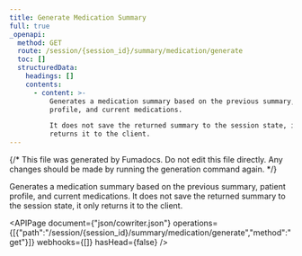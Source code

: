 ```yaml
---
title: Generate Medication Summary
full: true
_openapi:
  method: GET
  route: /session/{session_id}/summary/medication/generate
  toc: []
  structuredData:
    headings: []
    contents:
      - content: >-
          Generates a medication summary based on the previous summary, patient
          profile, and current medications.

          It does not save the returned summary to the session state, it only
          returns it to the client.
---
```


{/* This file was generated by Fumadocs. Do not edit this file directly. Any changes should be made by running the generation command again. */}

Generates a medication summary based on the previous summary, patient profile, and current medications.
It does not save the returned summary to the session state, it only returns it to the client.

<APIPage document={"json/cowriter.json"} operations={[{"path":"/session/{session_id}/summary/medication/generate","method":"get"}]} webhooks={[]} hasHead={false} />
